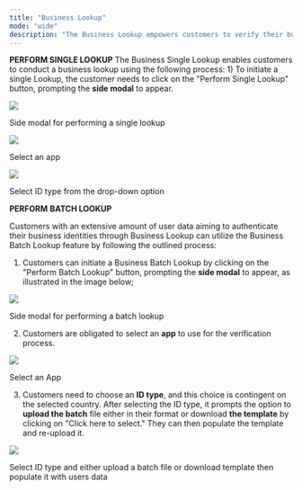 ```yaml
---
title: "Business Lookup"
mode: "wide"
description: "The Business Lookup empowers customers to verify their businesses, whether through a single check or by uploading a batch."
---
```




**PERFORM SINGLE LOOKUP** The Business Single Lookup enables customers to conduct a business lookup using the following process: 1) To initiate a single Lookup, the customer needs to click on the "Perform Single Lookup" button, prompting the **side modal** to appear.

![](https://guides.dojah.io/~gitbook/image?url=https%3A%2F%2F3296995301-files.gitbook.io%2F%7E%2Ffiles%2Fv0%2Fb%2Fgitbook-x-prod.appspot.com%2Fo%2Fspaces%252F2pgHlRJB7EejHn55UcwX%252Fuploads%252F01D2F8TniRCr1gzMT7Pf%252FScreenshot%25202024-06-03%2520at%252009.48.09.png%3Falt%3Dmedia%26token%3D240b98b3-4d66-4d6d-b62c-12622b560fd4&width=768&dpr=4&quality=100&sign=136b3bf6&sv=1)

Side modal for performing a single lookup

![](https://guides.dojah.io/~gitbook/image?url=https%3A%2F%2F3296995301-files.gitbook.io%2F%7E%2Ffiles%2Fv0%2Fb%2Fgitbook-x-prod.appspot.com%2Fo%2Fspaces%252F2pgHlRJB7EejHn55UcwX%252Fuploads%252FZ0mIwUbo3lbKLFwnbsWA%252FScreenshot%25202024-06-03%2520at%252009.59.20.png%3Falt%3Dmedia%26token%3Db4ceffd9-f41e-43b7-93f0-19f5ee398a4d&width=768&dpr=4&quality=100&sign=1b4704e3&sv=1)

Select an app

![](https://guides.dojah.io/~gitbook/image?url=https%3A%2F%2F3296995301-files.gitbook.io%2F%7E%2Ffiles%2Fv0%2Fb%2Fgitbook-x-prod.appspot.com%2Fo%2Fspaces%252F2pgHlRJB7EejHn55UcwX%252Fuploads%252FaL08iJxXdMZPUOqprPAF%252FScreenshot%25202024-06-03%2520at%252009.51.11.png%3Falt%3Dmedia%26token%3Dc454d93a-9f84-411f-979a-055e9300d4e5&width=768&dpr=4&quality=100&sign=a712c181&sv=1)

Select ID type from the drop-down option

**PERFORM** **BATCH LOOKUP**

Customers with an extensive amount of user data aiming to authenticate their business identities through Business Lookup can utilize the Business Batch Lookup feature by following the outlined process:

1) Customers can initiate a Business Batch Lookup by clicking on the "Perform Batch Lookup" button, prompting the **side modal** to appear, as illustrated in the image below;

![](https://guides.dojah.io/~gitbook/image?url=https%3A%2F%2F3296995301-files.gitbook.io%2F%7E%2Ffiles%2Fv0%2Fb%2Fgitbook-x-prod.appspot.com%2Fo%2Fspaces%252F2pgHlRJB7EejHn55UcwX%252Fuploads%252FhqDDHDMFDegutcrL3SoP%252FScreenshot%25202024-06-03%2520at%252010.02.51.png%3Falt%3Dmedia%26token%3Dff52b8a5-3a5f-4e37-ac35-6666adbd9f79&width=768&dpr=4&quality=100&sign=b5ad4983&sv=1)

Side modal for performing a batch lookup

2) Customers are obligated to select an **app** to use for the verification process.

![](https://guides.dojah.io/~gitbook/image?url=https%3A%2F%2F3296995301-files.gitbook.io%2F%7E%2Ffiles%2Fv0%2Fb%2Fgitbook-x-prod.appspot.com%2Fo%2Fspaces%252F2pgHlRJB7EejHn55UcwX%252Fuploads%252Fvt3LAhroIOtzI8PAd0Hz%252FScreenshot%25202024-06-03%2520at%252010.10.36.png%3Falt%3Dmedia%26token%3D855c1675-72eb-4d06-96ab-82b0d434bfe7&width=768&dpr=4&quality=100&sign=ae0e99d&sv=1)

Select an App

3) Customers need to choose an **ID type**, and this choice is contingent on the selected country. After selecting the ID type, it prompts the option to **upload the batch** file either in their format or download **the template** by clicking on "Click here to select." They can then populate the template and re-upload it.

![](https://guides.dojah.io/~gitbook/image?url=https%3A%2F%2F3296995301-files.gitbook.io%2F%7E%2Ffiles%2Fv0%2Fb%2Fgitbook-x-prod.appspot.com%2Fo%2Fspaces%252F2pgHlRJB7EejHn55UcwX%252Fuploads%252F3pBkm3QrxRb8OcfbqYiX%252FScreenshot%25202024-06-03%2520at%252010.12.04.png%3Falt%3Dmedia%26token%3D5576f2a2-4454-447b-9df1-3ebccc9f7596&width=768&dpr=4&quality=100&sign=7c786dd1&sv=1)

Select ID type and either upload a batch file or download template then populate it with users data

